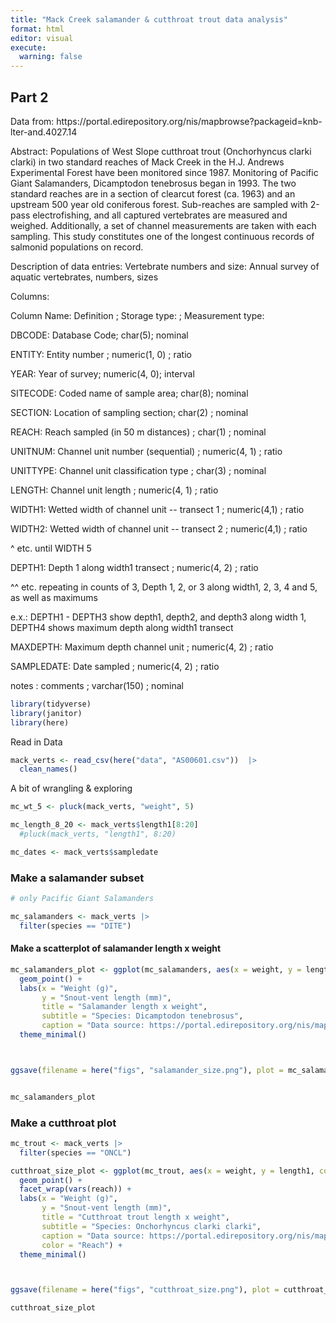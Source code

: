 ```yaml
---
title: "Mack Creek salamander & cutthroat trout data analysis"
format: html
editor: visual
execute: 
  warning: false
---
```


## Part 2

Data from: https://portal.edirepository.org/nis/mapbrowse?packageid=knb-lter-and.4027.14

Abstract: Populations of West Slope cutthroat trout (Onchorhyncus clarki clarki) in two standard reaches of Mack Creek in the H.J. Andrews Experimental Forest have been monitored since 1987. Monitoring of Pacific Giant Salamanders, Dicamptodon tenebrosus began in 1993. The two standard reaches are in a section of clearcut forest (ca. 1963) and an upstream 500 year old coniferous forest. Sub-reaches are sampled with 2-pass electrofishing, and all captured vertebrates are measured and weighed. Additionally, a set of channel measurements are taken with each sampling. This study constitutes one of the longest continuous records of salmonid populations on record.

Description of data entries: Vertebrate numbers and size: Annual survey of aquatic vertebrates, numbers, sizes

Columns:

Column Name: Definition ; Storage type: ; Measurement type:

DBCODE: Database Code; char(5); nominal

ENTITY: Entity number ; numeric(1, 0) ; ratio

YEAR: Year of survey; numeric(4, 0); interval

SITECODE: Coded name of sample area; char(8); nominal

SECTION: Location of sampling section; char(2) ; nominal

REACH: Reach sampled (in 50 m distances) ; char(1) ; nominal

UNITNUM: Channel unit number (sequential) ; numeric(4, 1) ; ratio

UNITTYPE: Channel unit classification type ; char(3) ; nominal

LENGTH: Channel unit length ; numeric(4, 1) ; ratio

WIDTH1: Wetted width of channel unit \-- transect 1 ; numeric(4,1) ; ratio

WIDTH2: Wetted width of channel unit \-- transect 2 ; numeric(4,1) ; ratio

\^ etc. until WIDTH 5

DEPTH1: Depth 1 along width1 transect ; numeric(4, 2) ; ratio

\^\^ etc. repeating in counts of 3, Depth 1, 2, or 3 along width1, 2, 3, 4 and 5, as well as maximums

e.x.: DEPTH1 - DEPTH3 show depth1, depth2, and depth3 along width 1, DEPTH4 shows maximum depth along width1 transect

MAXDEPTH: Maximum depth channel unit ; numeric(4, 2) ; ratio

SAMPLEDATE: Date sampled ; numeric(4, 2) ; ratio

notes : comments ; varchar(150) ; nominal

```r
library(tidyverse)
library(janitor)
library(here)
```

Read in Data

```r
mack_verts <- read_csv(here("data", "AS00601.csv"))  |> 
  clean_names()
```

A bit of wrangling & exploring

```r
mc_wt_5 <- pluck(mack_verts, "weight", 5)

mc_length_8_20 <- mack_verts$length1[8:20]
  #pluck(mack_verts, "length1", 8:20)
```

```r
mc_dates <- mack_verts$sampledate
```

### Make a salamander subset

```r
# only Pacific Giant Salamanders

mc_salamanders <- mack_verts |> 
  filter(species == "DITE")
```

#### **Make a scatterplot of salamander length x weight**

```r
mc_salamanders_plot <- ggplot(mc_salamanders, aes(x = weight, y = length1)) +
  geom_point() +
  labs(x = "Weight (g)", 
       y = "Snout-vent length (mm)", 
       title = "Salamander length x weight",
       subtitle = "Species: Dicamptodon tenebrosus",
       caption = "Data source: https://portal.edirepository.org/nis/mapbrowse?packageid=knb-lter-and.4027.14") +
  theme_minimal()



ggsave(filename = here("figs", "salamander_size.png"), plot = mc_salamanders_plot)


mc_salamanders_plot
```

### Make a cutthroat plot

```r
mc_trout <- mack_verts |> 
  filter(species == "ONCL")
```

```r
cutthroat_size_plot <- ggplot(mc_trout, aes(x = weight, y = length1, color = reach)) +
  geom_point() +
  facet_wrap(vars(reach)) +
  labs(x = "Weight (g)", 
       y = "Snout-vent length (mm)", 
       title = "Cutthroat trout length x weight",
       subtitle = "Species: Onchorhyncus clarki clarki",
       caption = "Data source: https://portal.edirepository.org/nis/mapbrowse?packageid=knb-lter-and.4027.14",
       color = "Reach") +
  theme_minimal()



ggsave(filename = here("figs", "cutthroat_size.png"), plot = cutthroat_size_plot)

cutthroat_size_plot
```
